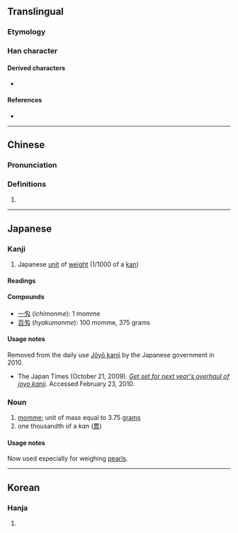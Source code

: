 {{also|匆}}
{{character info/new}}
==Translingual==

===Etymology===
{{rfe|lang=mul|Japanese [[kokuji]] created in Japan}}

===Han character===
{{Han char|rn=20|rad=勹|as=02|sn=4|four=|canj=PK,XPK|ids=⿻勹乂}}

====Derived characters====
* {{l|mul|[[𠇢]], [[𢜓]], [[𢪣]], [[𣏯]], [[𪠴]], [[𫇬]], [[𣲢]], [[𥐷]], [[𥸼]], [[𦁯]], [[𦿯]]}}

====References====
* {{Han ref|kx=0150.241|dkj=02502|dj=0339.150|hdz=10256.011|uh=5301|ud=21249}}

----

==Chinese==
{{zh-forms}}

===Pronunciation===
{{rfp|zh}}

===Definitions===
{{zh-hanzi}}

# {{rfdef|lang=zh}}

----

==Japanese==

===Kanji===
{{ja-kanji|grade=n|rs=勹02}}

# Japanese [[unit]] of [[weight]] (1/1000 of a [[kan]])

====Readings====
{{ja-readings
|kun=もんめ-, め-
}}

====Compounds====
* [[一匁]] (''ichimonme''): 1 momme
* [[百匁]] (''hyakumonme''): 100 momme, 375 grams

====Usage notes====
Removed from the daily use [[w:Jōyō kanji|Jōyō kanji]] by the Japanese government in 2010.
* The Japan Times (October 21, 2009). ''[http://www.kanjiclinic.com/kc99final.htm Get set for next year's overhaul of joyo kanji].'' Accessed February 23, 2010.

===Noun===
{{ja-noun|もんめ}}

# [[momme]]; unit of mass equal to 3.75&nbsp;[[gram]]s
# one thousandth of a ''kan'' ([[貫]])

====Usage notes====
Now used especially for weighing [[pearls]].

----

==Korean==

===Hanja===
{{ko-hanja|hangeul=문|rv=mun|mr=mun}}

# {{defn|lang=ko|sort=勹02}}